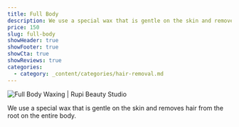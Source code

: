 ```yaml
---
title: Full Body
description: We use a special wax that is gentle on the skin and removes hair from the root on the entire body.
price: 150
slug: full-body
showHeader: true
showFooter: true
showCta: true
showReviews: true
categories:
  - category: _content/categories/hair-removal.md
---
```


![Full Body Waxing | Rupi Beauty Studio](/uploads/services/wax-sheet.webp 'Full Body Waxing | Rupi Beauty Studio')

We use a special wax that is gentle on the skin and removes hair from the root on the entire body.
